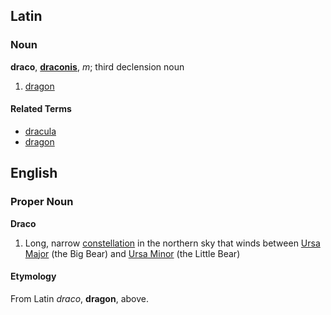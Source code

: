 ==Latin==

===Noun===
'''draco''', '''[[draconis]]''', ''m''; third declension noun

# [[dragon]]

====Related Terms====

*[[dracula]]
*[[dragon]]

==English==

===Proper Noun===
'''Draco'''

# Long, narrow [[constellation]] in the northern sky that winds between [[Ursa Major]] (the Big Bear) and [[Ursa Minor]] (the Little Bear)

====Etymology====
From Latin ''draco'', '''dragon''', above.
